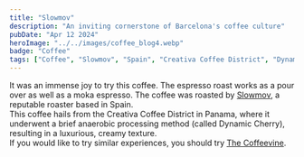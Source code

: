 ```yaml
---
title: "Slowmov"
description: "An inviting cornerstone of Barcelona's coffee culture"
pubDate: "Apr 12 2024"
heroImage: "../../images/coffee_blog4.webp"
badge: "Coffee"
tags: ["Coffee", "Slowmov", "Spain", "Creativa Coffee District", "Dynamic Cherry", "Dates", "Chocolate cake"]
---
```


It was an immense joy to try this coffee. The espresso roast works as a pour over as well as a moka espresso.
The coffee was roasted by [Slowmov](https://slowmov.com/), a reputable roaster based in Spain.
<br />
This coffee hails from the Creativa Coffee District in Panama, where it underwent a brief anaerobic processing method (called Dynamic Cherry),
resulting in a luxurious, creamy texture.
<br />
If you would like to try similar experiences, you should try [The Coffeevine](https://thecoffeevine.com/).
